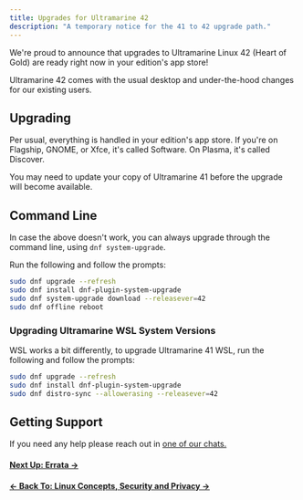 ```yaml
---
title: Upgrades for Ultramarine 42
description: "A temporary notice for the 41 to 42 upgrade path."
---
```



We're proud to announce that upgrades to Ultramarine Linux 42 (Heart of Gold) are ready right now in your edition's app store!

Ultramarine 42 comes with the usual desktop and under-the-hood changes for our existing users.

## Upgrading

Per usual, everything is handled in your edition's app store. If you're on Flagship, GNOME, or Xfce, it's called Software. On Plasma, it's called Discover.

You may need to update your copy of Ultramarine 41 before the upgrade will become available.

## Command Line

In case the above doesn't work, you can always upgrade through the command line, using `dnf system-upgrade`.

Run the following and follow the prompts:

```sh
sudo dnf upgrade --refresh
sudo dnf install dnf-plugin-system-upgrade
sudo dnf system-upgrade download --releasever=42
sudo dnf offline reboot
```

### Upgrading Ultramarine WSL System Versions

WSL works a bit differently, to upgrade Ultramarine 41 WSL, run the following and follow the prompts:

```sh
sudo dnf upgrade --refresh
sudo dnf install dnf-plugin-system-upgrade
sudo dnf distro-sync --allowerasing --releasever=42
```

## Getting Support

If you need any help please reach out in [one of our chats.](/en/community/community/)

#### [Next Up: Errata →](/en/release/errata)

#### [← Back To: Linux Concepts, Security and Privacy →](/en/linux/securityprivacy)

